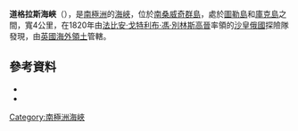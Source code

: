 {{coord|59|27|S|27|14|W|source:GNIS|display=title}}

'''道格拉斯海峽'''（{{lang-en|Douglas Strait}}），是[[南極洲|南極洲]]的[[海峽|海峽]]，位於[[南桑威奇群島|南桑威奇群島]]，處於[[圖勒島|圖勒島]]和[[庫克島_(南桑威奇群島)|庫克島]]之間，寬4公里，在1820年由[[法比安·戈特利布·馮·別林斯高晉|法比安·戈特利布·馮·別林斯高晉]]率領的[[沙皇俄國|沙皇俄國]]探險隊發現，由[[英國海外領土|英國海外領土]]管轄。

==參考資料==
*{{cite gnis | type = antarid | id = 4030| name = Douglas Strait| accessdate = 2012-01-27}}
*{{usgs-gazetteer|id=4030}}

{{Antarctica-geo-stub}}
[[Category:南極洲海峽|Category:南極洲海峽]]